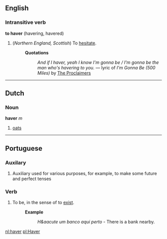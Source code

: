 ==English==
===Intransitive verb===
'''to haver''' (havering, havered)

#(''Northern England, Scottish'') To [[hesitate]]. <!--Not sure about this - could someone check the locality and the definition? -->
#:'''Quotations'''
#::''And if I haver, yeah I know I'm gonna be / I'm gonna be the man who's havering to you.'' &mdash; lyric of ''I'm Gonna Be (500 Miles)'' by [[w:The Proclaimers|The Proclaimers]] <!--doesn't seem to illustrate the definition - is there another one? -->

----
==Dutch==
===Noun===
'''haver''' ''m''

# [[oats]]

----
==Portuguese==
===Auxilary===
# Auxiliary used for various purposes, for example, to make some future and perfect tenses
===Verb===
# To be, in the sense of to [[exist]].
#:'''Example'''
#::''H&aacute um banco aqui perto'' - There is a bank nearby.

[[nl:haver]]
[[pl:Haver]]